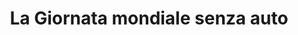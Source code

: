 ---
description: "La giornata mondiale senza auto è un'iniziativa globale che promuove la mobilità sostenibile invitando le persone a lasciare l'auto a casa per un giorno. Questo evento mira a sensibilizzare sull'impatto ambientale del traffico automobilistico e a incoraggiare l'uso di mezzi di trasporto alternativi come la bicicletta, i mezzi pubblici o la camminata. Nei Monti Lepini, questa giornata rappresenta un'opportunità per valorizzare il turismo ecologico e sostenibile. La regione offre numerosi percorsi escursionistici e ciclabili che permettono di esplorare la bellezza naturale del territorio senza l'uso dell'auto."
title: "La Giornata mondiale senza auto"
---